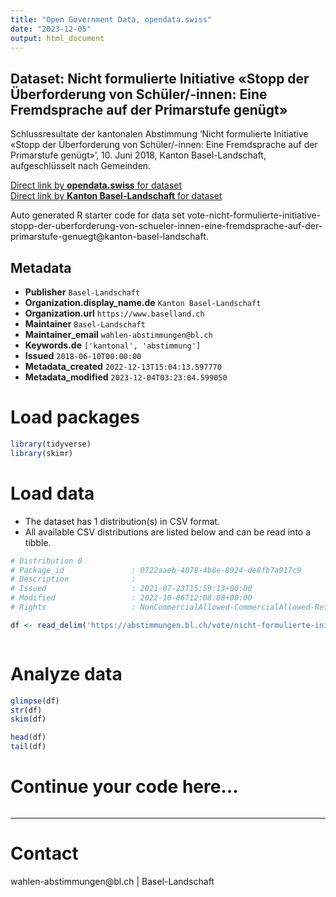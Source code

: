 ```yaml
---
title: "Open Government Data, opendata.swiss"
date: "2023-12-05"
output: html_document
---
```


## Dataset: Nicht formulierte Initiative «Stopp der Überforderung von Schüler/-innen: Eine Fremdsprache auf der Primarstufe genügt»

Schlussresultate der kantonalen Abstimmung 'Nicht formulierte Initiative «Stopp der Überforderung von Schüler/-innen: Eine Fremdsprache auf der Primarstufe genügt»', 10. Juni 2018, Kanton Basel-Landschaft, aufgeschlüsselt nach Gemeinden.

[Direct link by **opendata.swiss** for dataset](https://opendata.swiss/de/dataset/nicht-formulierte-initiative-stopp-der-uberforderung-von-schuler-innen-eine-fremdsprache-auf-de)<br>
[Direct link by **Kanton Basel-Landschaft** for dataset](https://abstimmungen.bl.ch/vote/nicht-formulierte-initiative-stopp-der-uberforderung-von-schueler-innen-eine-fremdsprache-auf-der-primarstufe-genuegt/data)

Auto generated R starter code for data set vote-nicht-formulierte-initiative-stopp-der-uberforderung-von-schueler-innen-eine-fremdsprache-auf-der-primarstufe-genuegt@kanton-basel-landschaft.

## Metadata

- **Publisher** `Basel-Landschaft`
- **Organization.display_name.de** `Kanton Basel-Landschaft`
- **Organization.url** `https://www.baselland.ch`
- **Maintainer** `Basel-Landschaft`
- **Maintainer_email** `wahlen-abstimmungen@bl.ch`
- **Keywords.de** `['kantonal', 'abstimmung']`
- **Issued** `2018-06-10T00:00:00`
- **Metadata_created** `2022-12-13T15:04:13.597770`
- **Metadata_modified** `2023-12-04T03:23:04.599050`


# Load packages

```r

library(tidyverse)
library(skimr)

```

# Load data

-   The dataset has 1 distribution(s) in CSV format.
-   All available CSV distributions are listed below and can be read into a tibble.

```r

# Distribution 0
# Package_id               : 0722aaeb-4078-4b8e-8924-de8fb7a917c9
# Description              : 
# Issued                   : 2021-07-23T15:59:13+00:00
# Modified                 : 2022-10-06T12:08:08+00:00
# Rights                   : NonCommercialAllowed-CommercialAllowed-ReferenceRequired

df <- read_delim('https://abstimmungen.bl.ch/vote/nicht-formulierte-initiative-stopp-der-uberforderung-von-schueler-innen-eine-fremdsprache-auf-der-primarstufe-genuegt/data-csv')



```

# Analyze data

```r

glimpse(df)
str(df)
skim(df)

head(df)
tail(df)

```

# Continue your code here...

```r

```

------------------------------------------------------------------------

# Contact

wahlen-abstimmungen@bl.ch | Basel-Landschaft
